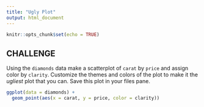 ```yaml
---
title: "Ugly Plot"
output: html_document
---
```


```r
knitr::opts_chunk$set(echo = TRUE)
```

## CHALLENGE

Using the `diamonds` data make a scatterplot of `carat` by `price` and assign color by `clarity`.
Customize the themes and colors of the plot to make it the *ugliest* plot that you can.
Save this plot in your files pane.

``` r
ggplot(data = diamonds) +
  geom_point(aes(x = carat, y = price, color = clarity))
```

